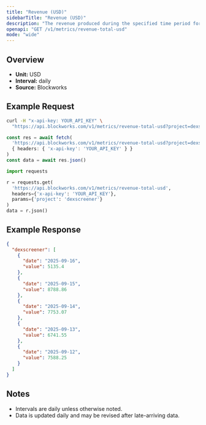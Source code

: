 ```yaml
---
title: "Revenue (USD)"
sidebarTitle: "Revenue (USD)"
description: "The revenue produced during the specified time period for given project."
openapi: "GET /v1/metrics/revenue-total-usd"
mode: "wide"
---
```


## Overview

- **Unit:** USD
- **Interval:** daily
- **Source:** Blockworks

## Example Request

<CodeGroup>

```bash cURL
curl -H "x-api-key: YOUR_API_KEY" \
  "https://api.blockworks.com/v1/metrics/revenue-total-usd?project=dexscreener"
```

```typescript TypeScript
const res = await fetch(
  'https://api.blockworks.com/v1/metrics/revenue-total-usd?project=dexscreener',
  { headers: { 'x-api-key': 'YOUR_API_KEY' } }
)
const data = await res.json()
```

```python Python
import requests

r = requests.get(
  'https://api.blockworks.com/v1/metrics/revenue-total-usd',
  headers={'x-api-key': 'YOUR_API_KEY'},
  params={'project': 'dexscreener'}
)
data = r.json()
```

</CodeGroup>

## Example Response

```json
{
  "dexscreener": [
    {
      "date": "2025-09-16",
      "value": 5135.4
    },
    {
      "date": "2025-09-15",
      "value": 8788.86
    },
    {
      "date": "2025-09-14",
      "value": 7753.07
    },
    {
      "date": "2025-09-13",
      "value": 6741.55
    },
    {
      "date": "2025-09-12",
      "value": 7588.25
    }
  ]
}
```

## Notes
- Intervals are daily unless otherwise noted.
- Data is updated daily and may be revised after late-arriving data.
